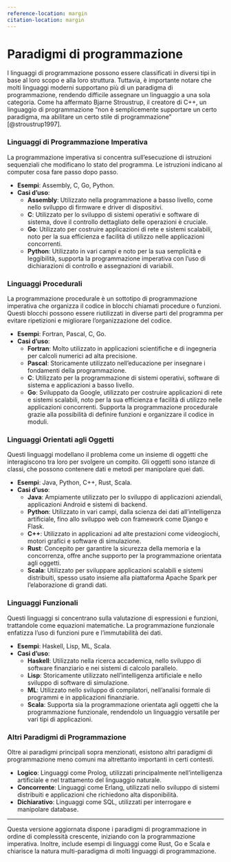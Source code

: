 ```yaml
---
reference-location: margin
citation-location: margin
---
```


# Paradigmi di programmazione

I linguaggi di programmazione possono essere classificati in diversi tipi in base al loro scopo e alla loro struttura. Tuttavia, è importante notare che molti linguaggi moderni supportano più di un paradigma di programmazione, rendendo difficile assegnare un linguaggio a una sola categoria. Come ha affermato Bjarne Stroustrup, il creatore di C++, un linguaggio di programmazione "non è semplicemente supportare un certo paradigma, ma abilitare un certo stile di programmazione" [@stroustrup1997].

### Linguaggi di Programmazione Imperativa

La programmazione imperativa si concentra sull'esecuzione di istruzioni sequenziali che modificano lo stato del programma. Le istruzioni indicano al computer cosa fare passo dopo passo.

- **Esempi**: Assembly, C, Go, Python.
- **Casi d'uso**:
  - **Assembly**: Utilizzato nella programmazione a basso livello, come nello sviluppo di firmware e driver di dispositivi.
  - **C**: Utilizzato per lo sviluppo di sistemi operativi e software di sistema, dove il controllo dettagliato delle operazioni è cruciale.
  - **Go**: Utilizzato per costruire applicazioni di rete e sistemi scalabili, noto per la sua efficienza e facilità di utilizzo nelle applicazioni concorrenti.
  - **Python**: Utilizzato in vari campi e noto per la sua semplicità e leggibilità, supporta la programmazione imperativa con l'uso di dichiarazioni di controllo e assegnazioni di variabili.

### Linguaggi Procedurali

La programmazione procedurale è un sottotipo di programmazione imperativa che organizza il codice in blocchi chiamati procedure o funzioni. Questi blocchi possono essere riutilizzati in diverse parti del programma per evitare ripetizioni e migliorare l'organizzazione del codice.

- **Esempi**: Fortran, Pascal, C, Go.
- **Casi d'uso**:
  - **Fortran**: Molto utilizzato in applicazioni scientifiche e di ingegneria per calcoli numerici ad alta precisione.
  - **Pascal**: Storicamente utilizzato nell'educazione per insegnare i fondamenti della programmazione.
  - **C**: Utilizzato per la programmazione di sistemi operativi, software di sistema e applicazioni a basso livello.
  - **Go**: Sviluppato da Google, utilizzato per costruire applicazioni di rete e sistemi scalabili, noto per la sua efficienza e facilità di utilizzo nelle applicazioni concorrenti. Supporta la programmazione procedurale grazie alla possibilità di definire funzioni e organizzare il codice in moduli.

### Linguaggi Orientati agli Oggetti

Questi linguaggi modellano il problema come un insieme di oggetti che interagiscono tra loro per svolgere un compito. Gli oggetti sono istanze di classi, che possono contenere dati e metodi per manipolare quei dati.

- **Esempi**: Java, Python, C++, Rust, Scala.
- **Casi d'uso**:
  - **Java**: Ampiamente utilizzato per lo sviluppo di applicazioni aziendali, applicazioni Android e sistemi di backend.
  - **Python**: Utilizzato in vari campi, dalla scienza dei dati all'intelligenza artificiale, fino allo sviluppo web con framework come Django e Flask.
  - **C++**: Utilizzato in applicazioni ad alte prestazioni come videogiochi, motori grafici e software di simulazione.
  - **Rust**: Concepito per garantire la sicurezza della memoria e la concorrenza, offre anche supporto per la programmazione orientata agli oggetti.
  - **Scala**: Utilizzato per sviluppare applicazioni scalabili e sistemi distribuiti, spesso usato insieme alla piattaforma Apache Spark per l'elaborazione di grandi dati.

### Linguaggi Funzionali

Questi linguaggi si concentrano sulla valutazione di espressioni e funzioni, trattandole come equazioni matematiche. La programmazione funzionale enfatizza l'uso di funzioni pure e l'immutabilità dei dati.

- **Esempi**: Haskell, Lisp, ML, Scala.
- **Casi d'uso**:
  - **Haskell**: Utilizzato nella ricerca accademica, nello sviluppo di software finanziario e nei sistemi di calcolo parallelo.
  - **Lisp**: Storicamente utilizzato nell'intelligenza artificiale e nello sviluppo di software di simulazione.
  - **ML**: Utilizzato nello sviluppo di compilatori, nell'analisi formale di programmi e in applicazioni finanziarie.
  - **Scala**: Supporta sia la programmazione orientata agli oggetti che la programmazione funzionale, rendendolo un linguaggio versatile per vari tipi di applicazioni.

### Altri Paradigmi di Programmazione

Oltre ai paradigmi principali sopra menzionati, esistono altri paradigmi di programmazione meno comuni ma altrettanto importanti in certi contesti.

- **Logico**: Linguaggi come Prolog, utilizzati principalmente nell'intelligenza artificiale e nel trattamento del linguaggio naturale.
- **Concorrente**: Linguaggi come Erlang, utilizzati nello sviluppo di sistemi distribuiti e applicazioni che richiedono alta disponibilità.
- **Dichiarativo**: Linguaggi come SQL, utilizzati per interrogare e manipolare database.

---

Questa versione aggiornata dispone i paradigmi di programmazione in ordine di complessità crescente, iniziando con la programmazione imperativa. Inoltre, include esempi di linguaggi come Rust, Go e Scala e chiarisce la natura multi-paradigma di molti linguaggi di programmazione.